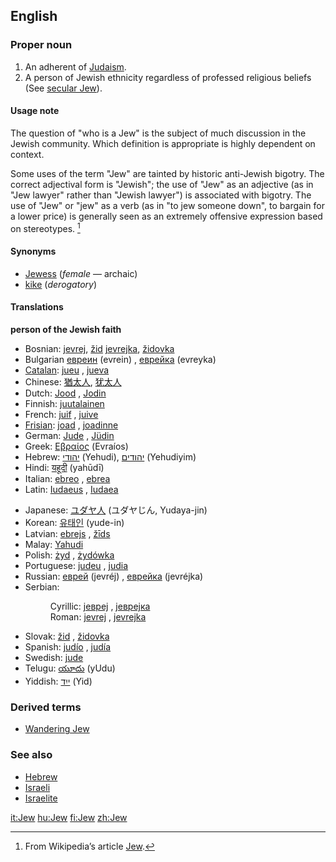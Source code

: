 {{wikipediapar|etymology of the word Jew}}
==English==
===Proper noun===
{{en-noun-reg}}

# An adherent of [[Judaism]].
# A person of Jewish ethnicity regardless of professed religious beliefs (See [[secular Jew]]).

====Usage note====

The question of "who is a Jew" is the subject of much discussion in the Jewish community. Which definition is appropriate is highly dependent on context.

Some uses of the term "Jew" are tainted by historic anti-Jewish bigotry. The correct adjectival form is "Jewish"; the use of "Jew" as an adjective (as in "Jew lawyer" rather than "Jewish lawyer") is associated with bigotry. The use of "Jew" or "jew" as a verb (as in "to jew someone down", to bargain for a lower price) is generally seen as an extremely offensive expression based on stereotypes. <ref name="Wikipedia">From Wikipedia’s article [[w:Jew|Jew]].</ref>

====Synonyms====
*[[Jewess]] (''female'' — archaic)
*[[kike]] (''derogatory'')

====Translations====
'''person of the Jewish faith'''
{{top}}
*Bosnian: [[jevrej#Bosnian|jevrej]], [[žid#Bosnian|žid]] {{m}} [[jevrejka#Bosnian|jevrejka]], [[židovka#Bosnian|židovka]] {{f}}
*Bulgarian [[евреин]] (evrein) {{m}}, [[еврейка]] (evreyka) {{f}}
*[[Catalan]]: [[jueu]] {{m}}, [[jueva]] {{f}}
*Chinese: [[猶太人]], [[犹太人]]
*Dutch: [[Jood]] {{m}}, [[Jodin]] {{f}}<!-- should be cap'd.-->
*Finnish: [[juutalainen]]
*French: [[juif]] {{m}}, [[juive]] {{f}}
*[[Frisian]]: [[joad]] {{m}}, [[joadinne]] {{f}}
*German: [[Jude]] {{m}}, [[Jüdin]] {{f}}
*Greek: [[Εβραίος]] (Evraíos) {{m}}
*Hebrew: [[יהודי]] (Yehudi), [[יהודים]] (Yehudiyim) {{p}}
*Hindi: [[यहूदी]] (yahūdī)
*Italian: [[ebreo]] {{m}}, [[ebrea]] {{f}}
*Latin: [[Iudaeus]] {{m}}, [[Iudaea]] {{f}}
{{mid}}
*Japanese: [[ユダヤ人]] (ユダヤじん, Yudaya-jin)
*Korean: [[유태인]] (yude-in)
*Latvian: [[ebrejs]] {{m}}, [[žīds]] {{m}}
*Malay: [[Yahudi]]
*Polish: [[żyd]] {{m}}, [[żydówka]] {{f}}
*Portuguese: [[judeu]] {{m}}, [[judia]] {{f}}
*Russian: [[еврей]] (jevréj) {{m}}, [[еврейка]] (jevréjka) {{f}}
*Serbian:
*:Cyrillic: [[јевреј#Serbian|јевреј]] {{m}}, [[јеврејка#Serbian|јеврејка]] {{f}}
*:Roman: [[jevrej#Serbian|jevrej]] {{m}}, [[jevrejka#Serbian|jevrejka]] {{f}}
*Slovak: [[žid]] {{m}}, [[židovka]] {{f}}
*Spanish: [[judío]] {{m}}, [[judía]] {{f}}
*Swedish: [[jude]]
*Telugu: [[యూదు]] (yUdu)
*Yiddish: [[ייִד]] (Yid) {{m}}
{{bottom}}

===Derived terms===
*[[Wandering Jew]]

===See also===
*[[Hebrew]]
*[[Israeli]]
*[[Israelite]]

[[it:Jew]]
[[hu:Jew]]
[[fi:Jew]]
[[zh:Jew]]